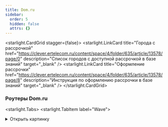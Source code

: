 ```yaml
---
title: Dom.ru
sidebar:
  order: 5
  hidden: false
  attrs: {}
---
```


<starlight.CardGrid stagger={false}>
  <starlight.LinkCard title="Города с рассрочкой" href="https://clever.ertelecom.ru/content/space/4/folder/635/article/13578/page/0" description="Список городов с доступной рассрочкой в базе знаний" target="_blank" />
  <starlight.LinkCard title="Оформление рассрочки" href="https://clever.ertelecom.ru/content/space/4/folder/635/article/13578/page/8" description="Инструкция по оформлению рассрочки в базе знаний" target="_blank" />
</starlight.CardGrid>

### Роутеры Dom.ru

<starlight.Tabs>
  <starlight.TabItem label="Wave">
  <details>
      <summary>
        Открыть картинку
      </summary>

      <astroassets.Image src="/images/routers/domru/Wave1500.2.jpg" alt="Dom.ru Wave" width="600" height="100" loading="lazy" decoding="async" />

      <a href="/images/routers/domru/Wave1500.2.jpg" target="_self" download="Dom.ru Wave.jpg">
        Скачать картинку
      </a>
    </details>

    ```txt
    Модель: Wave
    - Скорость по кабелю: до 1000 Мбит/с
    - Скорость по Wi-Fi: до 500 Мбит/с
    - Площадь покрытия: до 80 м2
    - Технологии: EasyMesh
    - Одновременно устройств в сети: до 50
    - Гарантия: 1 год
    - Подходит для любого провайдера

    Стоимость:
    - В собственность - 6 600 ₽
    ```

    Рассрочка от банка:

    ```txt
    - 2 299 ₽/мес. на 3 месяца (общая стоимость - 6 898 ₽)
    - 1 188 ₽/мес. на 6 месяцев (общая стоимость - 7 127 ₽)
    - 633 ₽/мес. на 12 месяцев (общая стоимость - 7 601 ₽)
    - 359 ₽/мес. на 24 месяцев (общая стоимость - 8 606 ₽)
    - 269 ₽/мес. на 36 месяцев (общая стоимость - 9 678 ₽)
    ```

    <starlight.CardGrid stagger={false}>
      <starlight.LinkCard title="База знаний" href="https://clever.ertelecom.ru/content/space/4/article/12122" description="Dom.ru Wave в базе знаний" target="_blank" />

      <starlight.LinkCard title="Сайт производителя" href="https://dom.ru/internet/equipment/wi-fi-router-dom-ru-wave-ax1500" description="Dom.ru Wave на сайте производителя" target="_blank" />
    </starlight.CardGrid>
  </starlight.TabItem>
</starlight.Tabs>
